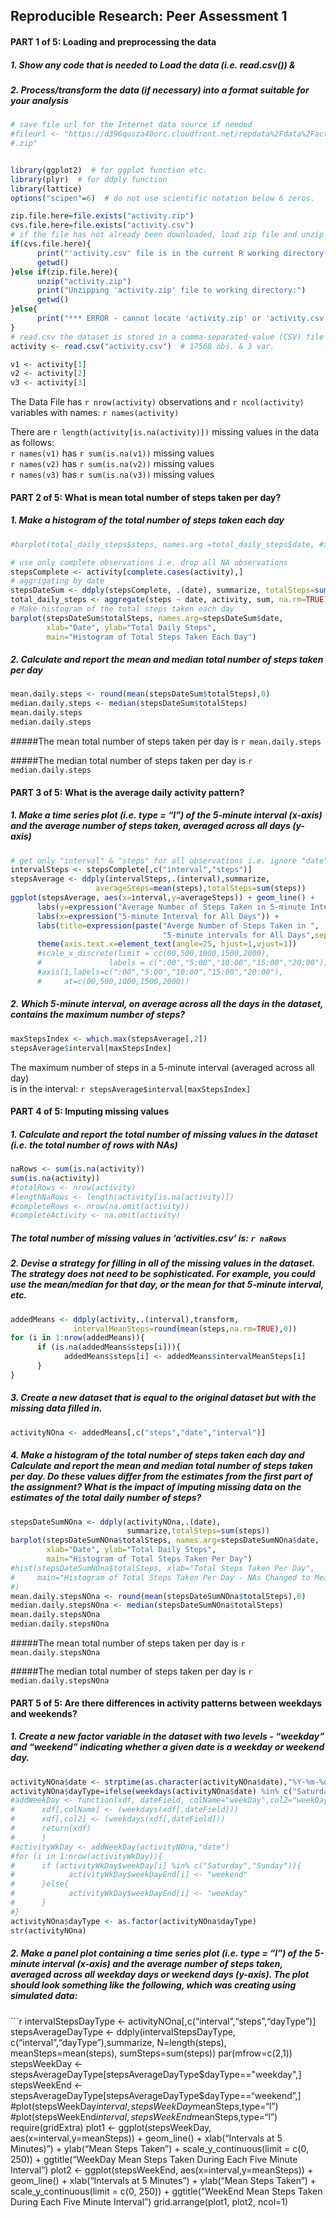 ## Reproducible Research: Peer Assessment 1  
#### PART 1 of 5: Loading and preprocessing the data
##### 1. Show any code that is needed to Load the data (i.e. read.csv()) &
##### 2. Process/transform the data (if necessary) into a format suitable for your analysis

```r
# save file url for the Internet data source if needed
#fileurl <- "https://d396qusza40orc.cloudfront.net/repdata%2Fdata%2Factivity
#.zip"


library(ggplot2)  # for ggplot function etc.
library(plyr)  # for ddply function
library(lattice)
options("scipen"=6)  # do not use scientific notation below 6 zeros.

zip.file.here=file.exists("activity.zip")
cvs.file.here=file.exists("activity.csv")
# if the file has not already been downloaded, load zip file and unzip
if(cvs.file.here){
      print("'activity.csv' file is in the current R working directory:")
      getwd()
}else if(zip.file.here){
      unzip("activity.zip")
      print("Unzipping 'activity.zip' file to working directory:")
      getwd()
}else{
      print("*** ERROR - cannot locate 'activity.zip' or 'activity.csv' data file!")
}
# read.csv the dataset is stored in a comma-separated-value (CSV) file 
activity <- read.csv("activity.csv")  # 17568 obs. & 3 var.

v1 <- activity[1]
v2 <- activity[2]
v3 <- activity[3]
```

The Data File has `r nrow(activity)` observations and `r ncol(activity)` variables with names: `r names(activity)`

There are `r length(activity[is.na(activity)])` missing values in the data as follows:  
`r names(v1)` has `r sum(is.na(v1))` missing values  
`r names(v2)` has `r sum(is.na(v2))` missing values  
`r names(v3)` has `r sum(is.na(v3))` missing values  


#### PART 2 of 5: What is mean total number of steps taken per day?
##### 1. Make a histogram of the total number of steps taken each day
```r
#barplot(total_daily_steps$steps, names.arg =total_daily_steps$date, #xlab = "Date",ylab="Total Daily Steps", main="Number of Steps per Day")

# use only complete observations i.e. drop all NA observations
stepsComplete <- activity[complete.cases(activity),]
# aggrigating by date
stepsDateSum <- ddply(stepsComplete, .(date), summarize, totalSteps=sum(steps))
total_daily_steps <- aggregate(steps ~ date, activity, sum, na.rm=TRUE)
# Make histogram of the total steps taken each day
barplot(stepsDateSum$totalSteps, names.arg=stepsDateSum$date, 
        xlab="Date", ylab="Total Daily Steps",
        main="Histogram of Total Steps Taken Each Day")
```

##### 2. Calculate and report the mean and median total number of steps taken per day
```r
mean.daily.steps <- round(mean(stepsDateSum$totalSteps),0)
median.daily.steps <- median(stepsDateSum$totalSteps)
mean.daily.steps
median.daily.steps
```

#####The mean total number of steps taken per day is `r mean.daily.steps`

#####The median total number of steps taken per day is `r median.daily.steps`  


#### PART 3 of 5: What is the average daily activity pattern?
##### 1. Make a time series plot (i.e. type = "l") of the 5-minute interval (x-axis) and the average number of steps taken, averaged across all days (y-axis)

```r
# get only "interval" & "steps" for all observations i.e. ignore "date"
intervalSteps <- stepsComplete[,c("interval","steps")]
stepsAverage <- ddply(intervalSteps,.(interval),summarize,
                   averageSteps=mean(steps),totalSteps=sum(steps))
ggplot(stepsAverage, aes(x=interval,y=averageSteps)) + geom_line() +
      labs(y=expression("Average Number of Steps Taken in 5-minute Intervals"))+
      labs(x=expression("5-minute Interval for All Days")) +  
      labs(title=expression(paste("Averge Number of Steps Taken in ", 
                                  "5-minute intervals for All Days",sep=""))) +
      theme(axis.text.x=element_text(angle=25, hjust=1,vjust=1))
      #scale_x_discrete(limit = cc(00,500,1000,1500,2000),
      #               labels = c(":00","5:00","10:00","15:00","20:00"))
      #axis(1,labels=c(":00","5:00","10:00","15:00","20:00"),
      #     at=c(00,500,1000,1500,2000))
```


##### 2. Which 5-minute interval, on average across all the days in the dataset, contains the maximum number of steps?

```r
maxStepsIndex <- which.max(stepsAverage[,2])
stepsAverage$interval[maxStepsIndex]
```

The maximum number of steps in a 5-minute interval (averaged across all day)  
is in the interval: `r stepsAverage$interval[maxStepsIndex]`


#### PART 4 of 5: Imputing missing values
##### 1. Calculate and report the total number of missing values in the dataset (i.e. the total number of rows with NAs)

```r
naRows <- sum(is.na(activity))
sum(is.na(activity))
#totalRows <- nrow(activity)
#lengthNaRows <- length(activity[is.na(activity)])
#completeRows <- nrow(na.omit(activity))
#completeActivity <- na.omit(activity)
```

##### The total number of missing values in 'activities.csv' is: `r naRows`

##### 2. Devise a strategy for filling in all of the missing values in the dataset. The strategy does not need to be sophisticated. For example, you could use the mean/median for that day, or the mean for that 5-minute interval, etc.

```r
addedMeans <- ddply(activity,.(interval),transform,
              intervalMeanSteps=round(mean(steps,na.rm=TRUE),0))
for (i in 1:nrow(addedMeans)){
      if (is.na(addedMeans$steps[i])){
            addedMeans$steps[i] <- addedMeans$intervalMeanSteps[i]
      }
}
```

##### 3. Create a new dataset that is equal to the original dataset but with the missing data filled in.

```r
activityNOna <- addedMeans[,c("steps","date","interval")]
```

##### 4. Make a histogram of the total number of steps taken each day and Calculate and report the mean and median total number of steps taken per day. Do these values differ from the estimates from the first part of the assignment? What is the impact of imputing missing data on the estimates of the total daily number of steps?
```r
stepsDateSumNOna <- ddply(activityNOna,.(date),
                          summarize,totalSteps=sum(steps))
barplot(stepsDateSumNOna$totalSteps, names.arg=stepsDateSumNOna$date, 
        xlab="Date", ylab="Total Daily Steps",
        main="Histogram of Total Steps Taken Per Day")
#hist(stepsDateSumNOna$totalSteps, xlab="Total Steps Taken Per Day", 
#     main="Histogram of Total Steps Taken Per Day - NAs Changed to Mean Steps"
#)
mean.daily.stepsNOna <- round(mean(stepsDateSumNOna$totalSteps),0)
median.daily.stepsNOna <- median(stepsDateSumNOna$totalSteps)
mean.daily.stepsNOna
median.daily.stepsNOna

```
#####The mean total number of steps taken per day is `r mean.daily.stepsNOna`

#####The median total number of steps taken per day is `r median.daily.stepsNOna`  


#### PART 5 of 5: Are there differences in activity patterns between weekdays and weekends?
##### 1. Create a new factor variable in the dataset with two levels - "weekday" and "weekend" indicating whether a given date is a weekday or weekend day.
```r
activityNOna$date <- strptime(as.character(activityNOna$date),"%Y-%m-%d")
activityNOna$dayType=ifelse(weekdays(activityNOna$date) %in% c("Saturday","Sunday"), "weekend", "weekday")
#addWeekDay <- function(xdf, dateField, colName="weekDay",col2="weekDayEnd"){
#      xdf[,colName] <- (weekdays(xdf[,dateField])) 
#      xdf[,col2] <- (weekdays(xdf[,dateField])) 
#      return(xdf) 
#      }
#activityWkDay <- addWeekDay(activityNOna,"date")
#for (i in 1:nrow(activityWkDay)){
#      if (activityWkDay$weekDay[i] %in% c("Saturday","Sunday")){
#            activityWkDay$weekDayEnd[i] <- "weekend"
#      }else{
#            activityWkDay$weekDayEnd[i] <- "weekday"
#      }
#}
activityNOna$dayType <- as.factor(activityNOna$dayType)
str(activityNOna)
```
##### 2. Make a panel plot containing a time series plot (i.e. type = "l") of the 5-minute interval (x-axis) and the average number of steps taken, averaged across all weekday days or weekend days (y-axis). The plot should look something like the following, which was creating using simulated data:
```r
intervalStepsDayType <- activityNOna[,c("interval","steps","dayType")]
stepsAverageDayType <- ddply(intervalStepsDayType,
                            c("interval","dayType"),summarize,
                            N=length(steps), 
                            meanSteps=mean(steps), 
                            sumSteps=sum(steps))
par(mfrow=c(2,1))
stepsWeekDay <- stepsAverageDayType[stepsAverageDayType$dayType=="weekday",]
stepsWeekEnd <- stepsAverageDayType[stepsAverageDayType$dayType=="weekend",]
#plot(stepsWeekDay$interval,stepsWeekDay$meanSteps,type="l")
#plot(stepsWeekEnd$interval,stepsWeekEnd$meanSteps,type="l")
require(gridExtra)
plot1 <- ggplot(stepsWeekDay, aes(x=interval,y=meanSteps)) +
      geom_line() +
      xlab("Intervals at 5 Minutes)") +
      ylab("Mean Steps Taken") + 
      scale_y_continuous(limit = c(0, 250)) + 
      ggtitle("WeekDay Mean Steps Taken During Each Five Minute Interval")
plot2 <- ggplot(stepsWeekEnd, aes(x=interval,y=meanSteps)) + 
      geom_line() + 
      xlab("Intervals at 5 Minutes") +
      ylab("Mean Steps Taken") + 
      scale_y_continuous(limit = c(0, 250)) + 
      ggtitle("WeekEnd Mean Steps Taken During Each Five Minute Interval")
grid.arrange(plot1, plot2, ncol=1)
